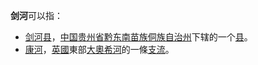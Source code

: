 '''剑河'''可以指：
* [[剑河县|剑河县]]，[[中国|中国]][[贵州省|贵州省]][[黔东南苗族侗族自治州|黔东南苗族侗族自治州]]下辖的一个[[县|县]]。
* [[康河|康河]]，[[英國|英國]]東部[[大奧希河|大奧希河]]的一條[[支流|支流]]。 
{{disambig|Cat=二字地名消歧义}}